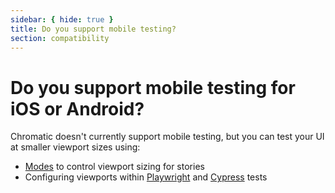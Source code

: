 ```yaml
---
sidebar: { hide: true }
title: Do you support mobile testing?
section: compatibility
---
```


# Do you support mobile testing for iOS or Android?

Chromatic doesn't currently support mobile testing, but you can test your UI at smaller viewport sizes using:

- [Modes](/docs/modes/viewports/) to control viewport sizing for stories
- Configuring viewports within [Playwright](/docs/viewports#playwright) and [Cypress](/docs/viewports#cypress) tests
